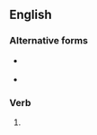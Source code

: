 {{also|coexisting|coëxisting}}

==English==

===Alternative forms===
* {{l|en|coexisting}} {{qualifier|US}}
* {{l|en|coëxisting}}

===Verb===
{{head|en|verb form}}

# {{present participle of|co-exist|lang=en|nocat=1}}